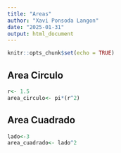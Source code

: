```yaml
---
title: "Areas"
author: "Xavi Ponsoda Langon"
date: "2025-01-31"
output: html_document
---
```


```r
knitr::opts_chunk$set(echo = TRUE)
```

## Area Circulo

```r
r<- 1.5
area_circulo<- pi*(r^2)
```
## Area Cuadrado

```r
lado<-3
area_cuadrado<- lado^2
```
